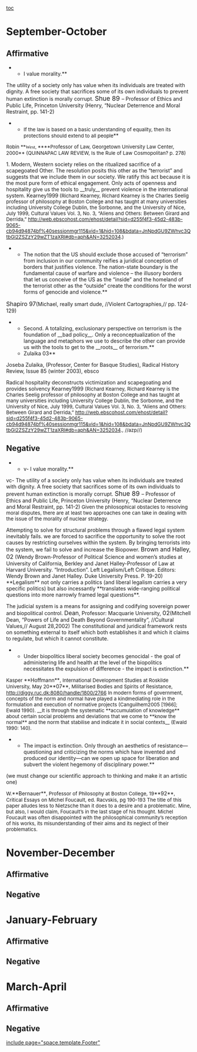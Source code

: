 [[toc]]
=September-October= 
==Affirmative== 
**I value morality.** 

The utility of a society only has value when its individuals are treated with dignity. A free society that sacrifices some of its own individuals to prevent human extinction is morally corrupt.
<span style="font-size: 13pt;">Shue 89 </span>– Professor of Ethics and Public Life, Princeton University (Henry, “Nuclear Deterrence and Moral Restraint, pp. 141-2)

**<span style="font-size: 10pt;">If the law is based on a basic understanding of equality, then its protections should extend to all people</span>**
<span style="font-size: 10pt;">Robin **<span style="font-family: Georgia,serif;">West, </span>****Professor of Law, Georgetown University Law Center, 2000** (QUINNAPAC LAW REVIEW, Is the Rule of Law Cosmopolitan? p. 278)</span>

1. Modern, Western society relies on the ritualized sacrifice of a scapegoated Other. The resolution posits this other as the “terrorist” and suggests that we include them in our society. We ratify this act because it is the most pure form of ethical engagement. Only acts of openness and hospitality give us the tools to __truly__ prevent violence in the international system.
<span class="cite0">Kearney1999</span><span style="font-size: 10pt;"> (Richard Kearney, Richard Kearney is the Charles Seelig professor of philosophy at Boston College and has taught at many universities including University College Dublin, the Sorbonne, and the University of Nice, July 1999, Cultural Values Vol. 3, No. 3, “Aliens and Others: Between Girard and Derrida,” http://web.ebscohost.com/ehost/detail?sid=d255f4f3-45d2-483b-9065-cb94d94874bf%40sessionmgr115&vid=1&hid=108&bdata=JnNpdGU9ZWhvc3QtbGl2ZSZzY29wZT1zaXRl#db=aph&AN=3252034.)</span>

**The notion that the US should exclude those accused of “terrorism” from inclusion in our community reifies a juridical conception of borders that justifies violence. The nation-state boundary is the fundamental cause of warfare and violence – the illusory borders that let us conceive of the US as the “inside” and the homeland of the terrorist other as the “outside” create the conditions for the worst forms of genocide and violence.** 
<span style="font-size: 12pt;">Shapiro 97</span>(Michael, really smart dude, //Violent Cartographies,// pp. 124-129)

**Second. A totalizing, exclusionary perspective on terrorism is the foundation of __bad policy__. Only a reconceptualization of the language and metaphors we use to describe the other can provide us with the tools to get to the __roots__ of terrorism.**
**Zulaika 03**
Joseba Zulaika, (Professor, Center for Basque Studies), Radical History Review, Issue 85 (winter 2003), ebsco

<span class="Underline">Radical hospitality deconstructs victimization and scapegoating and provides solvency</span>
<span class="cite0">Kearney1999</span><span style="font-size: 10pt;"> (Richard Kearney, Richard Kearney is the Charles Seelig professor of philosophy at Boston College and has taught at many universities including University College Dublin, the Sorbonne, and the University of Nice, July 1999, Cultural Values Vol. 3, No. 3, “Aliens and Others: Between Girard and Derrida,” </span><span style="font-size: 10pt;">[[http://web.ebscohost.com/ehost/detail?sid=d255f4f3-45d2-483b-9065-cb94d94874bf%40sessionmgr115&vid=1&hid=108&bdata=JnNpdGU9ZWhvc3QtbGl2ZSZzY29wZT1zaXRl#db=aph&AN=3252034|http://web.ebscohost.com/ehost/detail?sid=d255f4f3-45d2-483b-9065-cb94d94874bf%40sessionmgr115&vid=1&hid=108&bdata=JnNpdGU9ZWhvc3QtbGl2ZSZzY29wZT1zaXRl#db=aph&AN=3252034]]</span><span style="font-size: 10pt;">., //azp//)</span>

==Negative== 
**v- I value morality.** 

vc- The utility of a society only has value when its individuals are treated with dignity. A free society that sacrifices some of its own individuals to prevent human extinction is morally corrupt.
<span style="font-size: 13pt;">Shue 89 </span>– Professor of Ethics and Public Life, Princeton University (Henry, “Nuclear Deterrence and Moral Restraint, pp. 141-2)
<span style="font-size: 10pt;">Given the philosophical obstacles to resolving moral disputes, there are at least two approaches one can take in dealing with the issue of the morality of nuclear strategy.</span>

Attempting to solve for structural problems through a flawed legal system inevitably fails. we are forced to sacrifice the opportunity to solve the root causes by restricting ourselves within the system. By bringing terrorists into the system, we fail to solve and increase the Biopower.
<span style="font-size: 12pt;">Brown and Halley, 02</span> (Wendy Brown-Professor of Political Science and women’s studies at University of California, Berkley and Janet Halley-Professor of Law at Harvard University. “Introduction”. Left Legalism/Left Critique. Editors: Wendy Brown and Janet Halley. Duke University Press. P. 19-20)
<span class="DebateUnderline">**Legalism**</span> not only carries a politics (and liberal legalism carries a very specific politics) but also incessantly <span class="DebateUnderline">**translates wide-ranging political questions into more narrowly framed legal questions**</span>.

The judicial system is a means for assigning and codifying sovereign power and biopolitical control. 
<span style="font-size: 12pt;">Dean</span>, Professor: Macquarie University, <span style="font-size: 12pt;">02</span>(Mitchell Dean, “Powers of Life and Death Beyond Governmentality”, //Cultural Values,// August 28,2002)
The <span class="DebateUnderline">constitutional and juridical framework rests on something external to itself </span>which both establishes it and which it claims to regulate, but which it cannot constitute.

**Under biopolitics liberal society becomes genocidal - the goal of administering life and health at the level of the biopolitics necessitates the expulsion of difference - the impact is extinction.**
<span style="font-size: 10pt;">Kasper </span>**Hoffmann**<span style="font-size: 10pt;">, International Development Studies at Roskilde University, May 20</span>**07**<span style="font-size: 10pt;">, Militarised Bodies and Spirits of Resistance, </span><span style="font-size: 10pt;">[[http://diggy.ruc.dk:8080/handle/1800/2766]]</span>
<span style="font-size: 10pt;">In modern forms of government, concepts of the norm and normal have played a kindmediating role in the formulation and execution of normative projects (Canguilhem2005 [1966]; Ewald 1990). __It is through the systematic **accumulation of knowledge** about certain social problems and deviations that we come to **know the normal** and the norm that stabilise and indicate it in social contexts__ (Ewald 1990: 140).</span>

**The impact is extinction. Only through an aesthetics of resistance—questioning and criticizing the norms which have invented and produced our identity—can we open up space for liberation and subvert the violent hegemony of disciplinary power.** 
(we must change our scientific approach to thinking and make it an artistic one)

<span style="font-size: 10pt;">W.</span>**Bernauer**<span style="font-size: 10pt;">, Professor of Philosophy at Boston College, 19</span>**92**<span style="font-size: 10pt;">, Critical Essays on Michel Foucault, ed. Racvskis, pg 190-193</span>
<span style="font-size: 10pt;">The title of this paper alludes less to Nietzsche than it does to a desire and a problematic. Mine, but also, I would claim, Foucault’s in the last stage of his thought. Michel Foucault was often disappointed with the philosophical community’s reception of his works, its misunderstanding of their aims and its neglect of their problematics.</span>


=November-December= 
==Affirmative== 
==Negative== 

=January-February= 
==Affirmative== 
==Negative== 

=March-April= 
==Affirmative== 
==Negative== 

[[include page="space.template.Footer"]]